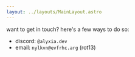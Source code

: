 ```yaml
---
layout: ../layouts/MainLayout.astro
---
```


want to get in touch? here's a few ways to do so:

- discord: `@alyxia.dev`
- email: `nylkvn@evfrhc.arg` (rot13)
